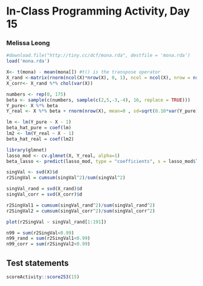 # In-Class Programming Activity, Day 15
### Melissa Leong 

```r
#download.file("http://tiny.cc/dcf/mona.rda", destfile = 'mona.rda')
load('mona.rda')

X<- t(mona) - mean(mona[]) #t() is the transpose operator
X_rand <-matrix(rnorm(ncol(X)*nrow(X), 0, 1), ncol = ncol(X), nrow = nrow(X))
X_corr<- X_rand %*% chol(var(X))

numbers <- rep(0, 175)
beta <- sample(c(numbers, sample(c(2,5,-3,-4), 16, replace = TRUE)))
Y_pure<- X %*% beta
Y_real <- X %*% beta + rnorm(nrow(X), mean=0 , sd=sqrt(0.10*var(Y_pure))) #The end component is some noise

lm <- lm(Y_pure ~ X - 1)
beta_hat_pure = coef(lm)
lm2 <- lm(Y_real ~ X - 1)
beta_hat_real = coef(lm2)

library(glmnet)
lasso_mod <- cv.glmnet(X, Y_real, alpha=1)
beta_lasso <- predict(lasso_mod, type = "coefficients", s = lasso_mod$lambda.min)

singVal <- svd(X)$d
r2SingVal = cumsum(singVal^2)/sum(singVal^2)

singVal_rand = svd(X_rand)$d
singVal_corr = svd(X_corr)$d

r2SingVal1 = cumsum(singVal_rand^2)/sum(singVal_rand^2)
r2SingVal2 = cumsum(singVal_corr^2)/sum(singVal_corr^2)

plot(r2SingVal ~ singVal_rand[1:191])

n99 = sum(r2SingVal<0.99)
n99_rand = sum(r2SingVal1<0.99)
n99_corr = sum(r2SingVal2<0.99)
```
## Test statements

```r
scoreActivity::score253(15)
```